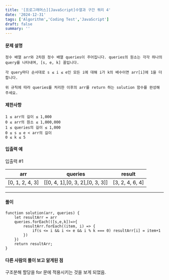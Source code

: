 ```yaml
---
title: '[프로그래머스][JavaScript]수열과 구간 쿼리 4'
date: '2024-12-31'
tags: ['Algorithm','Coding Test','JavaScript']
draft: false
summary: ''
---
```

#### 문제 설명
    정수 배열 arr와 2차원 정수 배열 queries이 주어집니다. queries의 원소는 각각 하나의 query를 나타내며, [s, e, k] 꼴입니다.
    
    각 query마다 순서대로 s ≤ i ≤ e인 모든 i에 대해 i가 k의 배수이면 arr[i]에 1을 더합니다.
    
    위 규칙에 따라 queries를 처리한 이후의 arr를 return 하는 solution 함수를 완성해 주세요.
#### 제한사항
````
1 ≤ arr의 길이 ≤ 1,000
0 ≤ arr의 원소 ≤ 1,000,000
1 ≤ queries의 길이 ≤ 1,000
0 ≤ s ≤ e < arr의 길이
0 ≤ k ≤ 5
````
#### 입출력 예
입출력 #1

|arr	|queries	|result|
|----|----|-----|
|[0, 1, 2, 4, 3]|	[[0, 4, 1],[0, 3, 2],[0, 3, 3]]|	[3, 2, 4, 6, 4]|
---
#### 풀이
````
function solution(arr, queries) {
    let resultArr = arr
    queries.forEach(([s,e,k])=>{
        resultArr.forEach((item, i) => {
            if(s <= i && i <= e && i % k === 0) resultArr[i] = item+1
        })
    })
    return resultArr;
}
````
#### 다른 사람의 풀이 보고 알게된 점
구조분해 할당을 for 문에 적용시키는 것을 보게 되었음.
